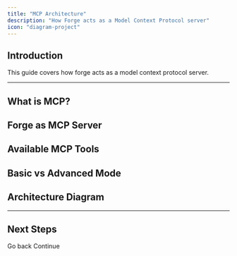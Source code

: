 ```yaml
---
title: "MCP Architecture"
description: "How Forge acts as a Model Context Protocol server"
icon: "diagram-project"
---
```


## Introduction

This guide covers how forge acts as a model context protocol server.

---

## What is MCP?







## Forge as MCP Server







## Available MCP Tools







## Basic vs Advanced Mode







## Architecture Diagram







---

## Next Steps

<CardGroup cols={2}>
  <Card title="Previous Topic" icon="arrow-left" href="#">
    Go back
  </Card>
  <Card title="Next Topic" icon="arrow-right" href="#">
    Continue
  </Card>
</CardGroup>
